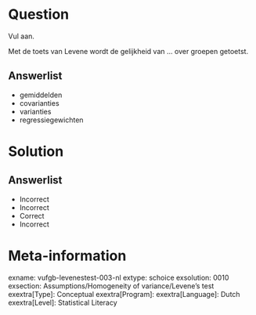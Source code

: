 Question
========

Vul aan. 

Met de toets van Levene wordt de gelijkheid van ... over groepen getoetst.
  
Answerlist
----------
* gemiddelden
* covarianties
* varianties
* regressiegewichten

Solution
========

Answerlist
----------
* Incorrect
* Incorrect
* Correct
* Incorrect

Meta-information
================
exname: vufgb-levenestest-003-nl
extype: schoice
exsolution: 0010
exsection: Assumptions/Homogeneity of variance/Levene's test
exextra[Type]: Conceptual
exextra[Program]: 
exextra[Language]: Dutch
exextra[Level]: Statistical Literacy
